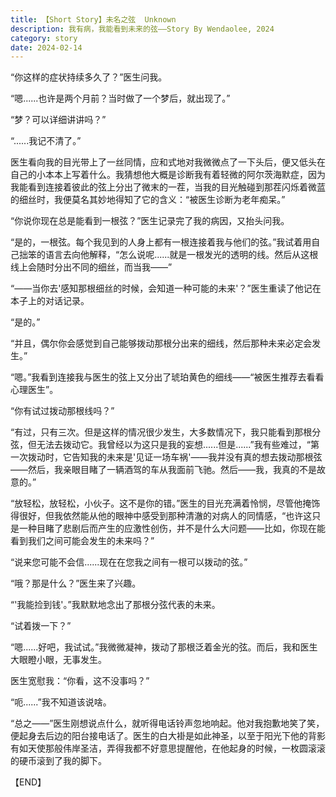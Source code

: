 ```yaml
---
title: 【Short Story】未名之弦  Unknown
description: 我有病，我能看到未来的弦——Story By Wendaolee, 2024
category: story
date: 2024-02-14 
--- 
```

“你这样的症状持续多久了？”医生问我。

“嗯......也许是两个月前？当时做了一个梦后，就出现了。”

“梦？可以详细讲讲吗？”

“......我记不清了。”

医生看向我的目光带上了一丝同情，应和式地对我微微点了一下头后，便又低头在自己的小本本上写着什么。我猜想他大概是诊断我有着轻微的阿尔茨海默症，因为我能看到连接着彼此的弦上分出了微末的一茬，当我的目光触碰到那茬闪烁着微蓝的细丝时，我便莫名其妙地得知了它的含义：“被医生诊断为老年痴呆。”

“你说你现在总是能看到一根弦？”医生记录完了我的病因，又抬头问我。

“是的，一根弦。每个我见到的人身上都有一根连接着我与他们的弦。”我试着用自己拙笨的语言去向他解释，“怎么说呢......就是一根发光的透明的线。然后从这根线上会随时分出不同的细丝，而当我——”

“——当你去'感知那根细丝的时候，会知道一种可能的未来'？”医生重读了他记在本子上的对话记录。

“是的。”

“并且，偶尔你会感觉到自己能够拨动那根分出来的细线，然后那种未来必定会发生。”

“嗯。”我看到连接我与医生的弦上又分出了琥珀黄色的细线——“被医生推荐去看看心理医生”。

“你有试过拨动那根线吗？”

“有过，只有三次。但是这样的情况很少发生，大多数情况下，我只能看到那根分弦，但无法去拨动它。我曾经以为这只是我的妄想......但是......”我有些难过，“第一次拨动时，它告知我的未来是'见证一场车祸'——我并没有真的想去拨动那根弦——然后，我亲眼目睹了一辆酒驾的车从我面前飞驰。然后——我，我真的不是故意的。”

“放轻松，放轻松，小伙子。这不是你的错。”医生的目光充满着怜悯，尽管他掩饰得很好，但我依然能从他的眼神中感受到那种清澈的对病人的同情感，“也许这只是一种目睹了悲剧后而产生的应激性创伤，并不是什么大问题——比如，你现在能看到我们之间可能会发生的未来吗？”

“说来您可能不会信......现在在您我之间有一根可以拨动的弦。”

“哦？那是什么？”医生来了兴趣。

“'我能捡到钱'。”我默默地念出了那根分弦代表的未来。

“试着拨一下？”

“嗯......好吧，我试试。”我微微凝神，拨动了那根泛着金光的弦。而后，我和医生大眼瞪小眼，无事发生。

医生宽慰我：“你看，这不没事吗？”

“呃......”我不知道该说啥。

“总之——”医生刚想说点什么，就听得电话铃声忽地响起。他对我抱歉地笑了笑，便起身去后边的阳台接电话了。医生的白大褂是如此神圣，以至于阳光下他的背影有如天使那般伟岸圣洁，弄得我都不好意思提醒他，在他起身的时候，一枚圆滚滚的硬币滚到了我的脚下。

【END】